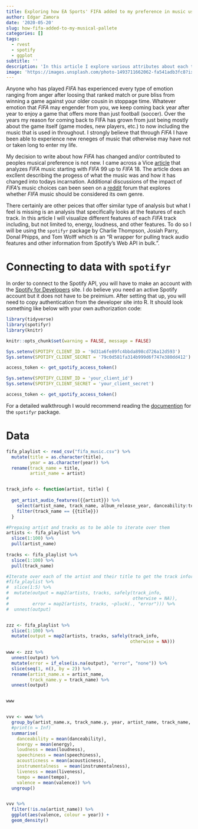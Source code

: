 ```yaml
---
title: Exploring how EA Sports' FIFA added to my preference in music using the spotifyr package in R
author: Edgar Zamora
date: '2020-05-20'
slug: how-fifa-added-to-my-musical-pallete
categories: []
tags:
  - rvest
  - spotify
  - ggplot
subtitle: ''
description: 'In this article I explore various attributes about each track from the FIFA video game using the spotifyr package in R'
image: 'https://images.unsplash.com/photo-1493711662062-fa541adb3fc8?ixlib=rb-1.2.1&ixid=eyJhcHBfaWQiOjEyMDd9&auto=format&fit=crop&w=750&q=80'
---
```


Anyone who has played *FIFA* has experienced every type of emotion ranging from anger after loosing that ranked match or pure bliss from winning a game against your older cousin in stoppage time. Whatever emotion that *FIFA* may engender from you, we keep coming back year after year to enjoy a game that offers more than just football (soccer). Over the years my reason for coming back to FIFA has grown from just being mostly about the game itself (game modes, new players, etc.) to now including the music that is used in throughout. I strongly believe that through *FIFA* I have been able to experience new reneges of music that otherwise may have not or taken long to enter my life.

My decision to write about how *FIFA* has changed and/or contributed to peoples musical preference is not new. I came across a Vice [article](https://www.vice.com/en_us/article/9k3jga/how-fifa-games-changed-our-tastes-in-music) that analyzes *FIFA* music starting with *FIFA* 99 up to *FIFA* 18. The article does an excllent describing the progess of what the music was and how it has changed into todays incarnation. Additional discussions of the impact of *FIFA*'s music choices can been seen on a [reddit](https://www.reddit.com/r/FIFA/comments/7nnx6f/fifa_music_should_be_considered_its_own_genre/) forum that explores whether *FIFA* music should be considered its own genre. 

There certainly are other peices that offer similar type of analysis but what I feel is missing is an analysis that specifically looks at the features of each track. In this article I will visualize different features of each *FIFA* track including, but not limited to, energy, loudness, and other features. To do so I will be using the `spotifyr` package by Charlie Thompson, Josiah Parry, Donal Phipps, and Tom Wolff which is an "R wrapper for pulling track audio features and other information from Spotify’s Web API in bulk.". 


# Connecting to data with `spotifyr`

In order to connect to the Spotify API, you will have to make an account with the [Spotify for Developers](https://developer.spotify.com/dashboard/) site. I do believe you need an active Spotify account but it does not have to be preimium. After setting that up, you will need to copy authentication from the developer site into R. It should look something like below with your own authorization code:

```r
library(tidyverse)
library(spotifyr)
library(knitr)

knitr::opts_chunk$set(warning = FALSE, message = FALSE)

Sys.setenv(SPOTIFY_CLIENT_ID = '9d31a6fe89fc4bbda898cd726a12d593')
Sys.setenv(SPOTIFY_CLIENT_SECRET = '79c0d581fa314b999d6f747e380dd412')

access_token <- get_spotify_access_token()
```


```r
Sys.setenv(SPOTIFY_CLIENT_ID = 'your_client_id')
Sys.setenv(SPOTIFY_CLIENT_SECRET = 'your_client_secret')

access_token <- get_spotify_access_token()
```

For a detailed walkthrough I would recommend reading the [documention](https://www.rcharlie.com/spotifyr/) for the `spotifyr` package. 

# Data

```r

fifa_playlist <- read_csv("fifa_music.csv") %>% 
  mutate(title = as.character(title),
         year = as.character(year)) %>% 
  rename(track_name = title,
         artist_name = artist)


track_info <- function(artist, title) {
  
  get_artist_audio_features({{artist}}) %>% 
    select(artist_name, track_name, album_release_year, danceability:tempo, duration_ms, key_mode) %>% 
    filter(track_name == {{title}})
  }

#Prepaing artist and tracks as to be able to iterate over them
artists <- fifa_playlist %>% 
  slice(1:100) %>% 
  pull(artist_name)
  
tracks <- fifa_playlist %>% 
  slice(1:100) %>% 
  pull(track_name)

#Iterate over each of the artist and their title to get the track information
#fifa_playlist %>% 
#  slice(1:5) %>% 
#  mutate(output = map2(artists, tracks, safely(track_info, 
#                                               otherwise = NA)),
#         error = map2(artists, tracks, ~pluck(., "error"))) %>% 
#  unnest(output)


zzz <- fifa_playlist %>% 
  slice(1:100) %>% 
  mutate(output = map2(artists, tracks, safely(track_info, 
                                               otherwise = NA)))

www <- zzz %>% 
  unnest(output) %>% 
  mutate(error = if_else(is.na(output), "error", "none")) %>% 
  slice(seq(1, n(), by = 2)) %>% 
  rename(artist_name.x = artist_name,
         track_name.y = track_name) %>% 
  unnest(output)


www


vvv <- www %>% 
  group_by(artist_name.x, track_name.y, year, artist_name, track_name, duration_ms, key_mode, mode) %>% 
  #print(n = Inf)
  summarise(
    danceability = mean(danceability),
    energy = mean(energy),
    loudness = mean(loudness),
    speechiness = mean(speechiness),
    acousticness = mean(acousticness),
    instrumentalness  = mean(instrumentalness),
    liveness = mean(liveness),
    tempo = mean(tempo),
    valence = mean(valence)) %>%
  ungroup()


vvv %>% 
  filter(!is.na(artist_name)) %>% 
  ggplot(aes(valence, colour = year)) +
  geom_density()

```






